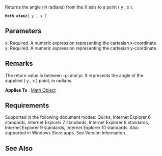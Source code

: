 Returns the angle (in radians) from the X axis to a point ( y , x ).

 '''Math'''.'''atan2(''' y , x ''')'''

==Parameters==
; x: Required. A numeric expression representing the cartesian x-coordinate.
; y: Required. A numeric expression representing the cartesian y-coordinate.

==Remarks==
The return value is between -pi and pi. It represents the angle of the supplied ( y , x ) point, in radians.

'''Applies To''' : [[javascript/Math|Math Object]]


==Requirements==
Supported in the following document modes: Quirks, Internet Explorer 6 standards, Internet Explorer 7 standards, Internet Explorer 8 standards, Internet Explorer 9 standards, Internet Explorer 10 standards. Also supported in Windows Store apps. See Version Information.


==See Also==

              

              

              
